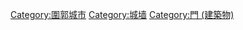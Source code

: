 {{Catnav|頁面分類|地理|聚落|城镇|城墙}}
{{Catnav|頁面分類|人文學科|考古学|文物|城墙}}

{{catmore}}
{{Commonscat|City gates}}

[[Category:圍郭城市|Category:圍郭城市]]
[[Category:城墙|Category:城墙]]
[[Category:門_(建築物)|Category:門 (建築物)]]